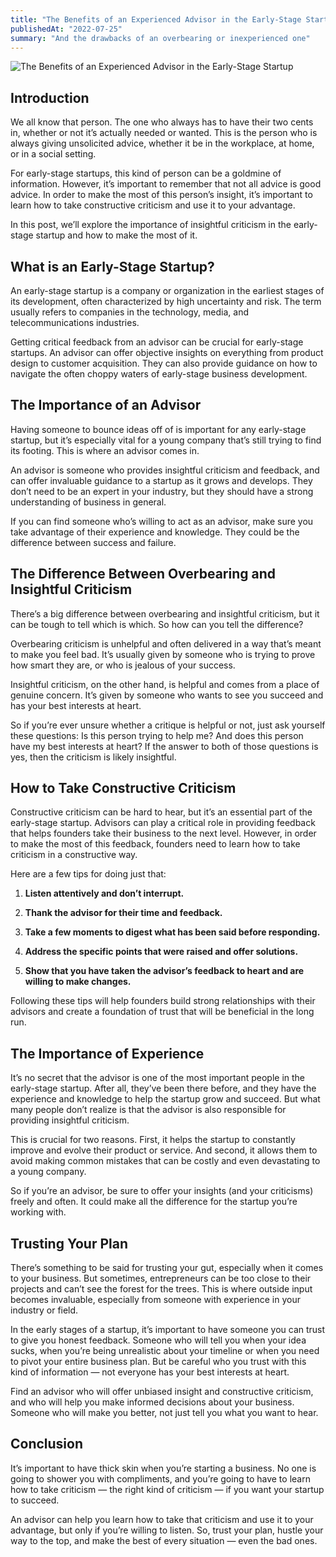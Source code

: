```yaml
---
title: "The Benefits of an Experienced Advisor in the Early-Stage Startup"
publishedAt: "2022-07-25"
summary: "And the drawbacks of an overbearing or inexperienced one"
---
```

![The Benefits of an Experienced Advisor in the Early-Stage Startup](/images/medium/Advisor.jpg)

## Introduction

We all know that person. The one who always has to have their two cents in, whether or not it’s actually needed or wanted. This is the person who is always giving unsolicited advice, whether it be in the workplace, at home, or in a social setting.

For early-stage startups, this kind of person can be a goldmine of information. However, it’s important to remember that not all advice is good advice. In order to make the most of this person’s insight, it’s important to learn how to take constructive criticism and use it to your advantage.

In this post, we’ll explore the importance of insightful criticism in the early-stage startup and how to make the most of it.

## What is an Early-Stage Startup?

An early-stage startup is a company or organization in the earliest stages of its development, often characterized by high uncertainty and risk. The term usually refers to companies in the technology, media, and telecommunications industries.

Getting critical feedback from an advisor can be crucial for early-stage startups. An advisor can offer objective insights on everything from product design to customer acquisition. They can also provide guidance on how to navigate the often choppy waters of early-stage business development.

## The Importance of an Advisor

Having someone to bounce ideas off of is important for any early-stage startup, but it’s especially vital for a young company that’s still trying to find its footing. This is where an advisor comes in.

An advisor is someone who provides insightful criticism and feedback, and can offer invaluable guidance to a startup as it grows and develops. They don’t need to be an expert in your industry, but they should have a strong understanding of business in general.

If you can find someone who’s willing to act as an advisor, make sure you take advantage of their experience and knowledge. They could be the difference between success and failure.

## The Difference Between Overbearing and Insightful Criticism

There’s a big difference between overbearing and insightful criticism, but it can be tough to tell which is which. So how can you tell the difference?

Overbearing criticism is unhelpful and often delivered in a way that’s meant to make you feel bad. It’s usually given by someone who is trying to prove how smart they are, or who is jealous of your success.

Insightful criticism, on the other hand, is helpful and comes from a place of genuine concern. It’s given by someone who wants to see you succeed and has your best interests at heart.

So if you’re ever unsure whether a critique is helpful or not, just ask yourself these questions: Is this person trying to help me? And does this person have my best interests at heart? If the answer to both of those questions is yes, then the criticism is likely insightful.

## How to Take Constructive Criticism

Constructive criticism can be hard to hear, but it’s an essential part of the early-stage startup. Advisors can play a critical role in providing feedback that helps founders take their business to the next level. However, in order to make the most of this feedback, founders need to learn how to take criticism in a constructive way.

Here are a few tips for doing just that:

1. **Listen attentively and don’t interrupt.**

2. **Thank the advisor for their time and feedback.** 

3. **Take a few moments to digest what has been said before responding.**

4. **Address the specific points that were raised and offer solutions.**

5. **Show that you have taken the advisor’s feedback to heart and are willing to make changes.**

Following these tips will help founders build strong relationships with their advisors and create a foundation of trust that will be beneficial in the long run.

## The Importance of Experience

It’s no secret that the advisor is one of the most important people in the early-stage startup. After all, they’ve been there before, and they have the experience and knowledge to help the startup grow and succeed. But what many people don’t realize is that the advisor is also responsible for providing insightful criticism.

This is crucial for two reasons. First, it helps the startup to constantly improve and evolve their product or service. And second, it allows them to avoid making common mistakes that can be costly and even devastating to a young company.

So if you’re an advisor, be sure to offer your insights (and your criticisms) freely and often. It could make all the difference for the startup you’re working with.

## Trusting Your Plan

There’s something to be said for trusting your gut, especially when it comes to your business. But sometimes, entrepreneurs can be too close to their projects and can’t see the forest for the trees. This is where outside input becomes invaluable, especially from someone with experience in your industry or field.

In the early stages of a startup, it’s important to have someone you can trust to give you honest feedback. Someone who will tell you when your idea sucks, when you’re being unrealistic about your timeline or when you need to pivot your entire business plan. But be careful who you trust with this kind of information — not everyone has your best interests at heart.

Find an advisor who will offer unbiased insight and constructive criticism, and who will help you make informed decisions about your business. Someone who will make you better, not just tell you what you want to hear.

## Conclusion

It’s important to have thick skin when you’re starting a business. No one is going to shower you with compliments, and you’re going to have to learn how to take criticism — the right kind of criticism — if you want your startup to succeed.

An advisor can help you learn how to take that criticism and use it to your advantage, but only if you’re willing to listen. So, trust your plan, hustle your way to the top, and make the best of every situation — even the bad ones.
